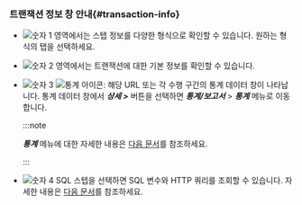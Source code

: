 ### 트랜잭션 정보 창 안내{#transaction-info}

<ImgLang img='transaction-info-window.png' desc='트랜잭션 정보' />

* ![숫자 1](/img/number-01.png) 영역에서는 스텝 정보를 다양한 형식으로 확인할 수 있습니다. 원하는 형식의 탭을 선택하세요.

* ![숫자 2](/img/number-02.png) 영역에서는 트랜잭션에 대한 기본 정보를 확인할 수 있습니다.

* ![숫자 3](/img/number-03.png) ![통계 아이콘](/img/ic-static.svg): 해당 URL 또는 각 수행 구간의 통계 데이터 창이 나타납니다. 통계 데이터 창에서 ***상세 >*** 버튼을 선택하면 ***통계/보고서*** > ***통계*** 메뉴로 이동합니다.

  :::note

  ***통계*** 메뉴에 대한 자세한 내용은 [다음 문서](analysis-apm-trs)를 참조하세요.

  :::

* ![숫자 4](/img/number-04.png) SQL 스텝을 선택하면 SQL 변수와 HTTP 쿼리를 조회할 수 있습니다. 자세한 내용은 [다음 문서](#transaction-parameter)를 참조하세요.